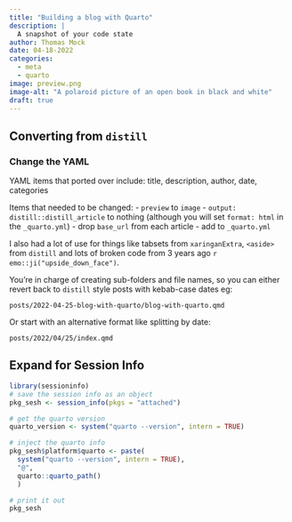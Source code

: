 ```yaml
---
title: "Building a blog with Quarto"
description: |
  A snapshot of your code state
author: Thomas Mock
date: 04-18-2022
categories:
  - meta
  - quarto
image: preview.png
image-alt: "A polaroid picture of an open book in black and white"
draft: true
---
```


## Converting from `distill`

### Change the YAML

YAML items that ported over include: title, description, author, date, categories

Items that needed to be changed:
- `preview` to `image`
- `output: distill::distill_article` to nothing (although you will set `format: html` in the `_quarto.yml`)
- drop `base_url` from each article - add to `_quarto.yml`

I also had a lot of use for things like tabsets from `xaringanExtra`, `<aside>` from `distill` and lots of broken code from 3 years ago `r emo::ji("upside_down_face")`.

You're in charge of creating sub-folders and file names, so you can either revert back to `distill` style posts with kebab-case dates eg:

`posts/2022-04-25-blog-with-quarto/blog-with-quarto.qmd`

Or start with an alternative format like splitting by date:

`posts/2022/04/25/index.qmd`

:::{.callout-tip collapse="true"}
## Expand for Session Info
```r
library(sessioninfo)
# save the session info as an object
pkg_sesh <- session_info(pkgs = "attached")

# get the quarto version
quarto_version <- system("quarto --version", intern = TRUE)

# inject the quarto info
pkg_sesh$platform$quarto <- paste(
  system("quarto --version", intern = TRUE), 
  "@", 
  quarto::quarto_path()
  )

# print it out
pkg_sesh
```

:::
